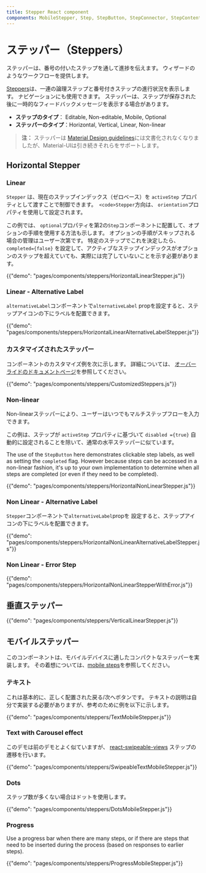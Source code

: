 ```yaml
---
title: Stepper React component
components: MobileStepper, Step, StepButton, StepConnector, StepContent, StepIcon, StepLabel, Stepper
---
```


# ステッパー（Steppers）

<p class="description">ステッパーは、番号の付いたステップを通して進捗を伝えます。 ウィザードのようなワークフローを提供します。</p>

[Steppers](https://material.io/archive/guidelines/components/steppers.html)は、一連の論理ステップと番号付きステップの進行状況を表示します。 ナビゲーションにも使用できます。 ステッパーは、ステップが保存された後に一時的なフィードバックメッセージを表示する場合があります。

- **ステップのタイプ**： Editable, Non-editable, Mobile, Optional
- **ステッパーのタイプ**：Horizontal, Vertical, Linear, Non-linear

> **注：** ステッパーは [Material Design guidelines](https://material.io/)には文書化されなくなりましたが、Material-UIは引き続きそれらをサポートします。

## Horizontal Stepper

### Linear

`Stepper` は、現在のステップインデックス（ゼロベース）を `activeStep` プロパティとして渡すことで制御できます。` <code>Stepper`方向は、 `orientation`プロパティを使用して設定されます。

この例では、 `optional`プロパティを第2の`Step`コンポーネントに配置して、オプションの手順を使用する方法も示します。 オプションの手順がスキップされる場合の管理はユーザー次第です。 特定のステップでこれを決定したら、`completed={false}` を設定して、アクティブなステップインデックスがオプションのステップを超えていても、実際には完了していないことを示す必要があります。

{{"demo": "pages/components/steppers/HorizontalLinearStepper.js"}}

### Linear - Alternative Label

`alternativeLabel`コンポーネントで`alternativeLabel` propを設定すると、ステップアイコンの下にラベルを配置できます。

{{"demo": "pages/components/steppers/HorizontalLinearAlternativeLabelStepper.js"}}

### カスタマイズされたステッパー

コンポーネントのカスタマイズ例を次に示します。 詳細については、 [オーバーライドのドキュメントページ](/customization/components/)を参照してください。

{{"demo": "pages/components/steppers/CustomizedSteppers.js"}}

### Non-linear

Non-linearステッパーにより、ユーザーはいつでもマルチステップフローを入力できます。

この例は、ステップが `activeStep` プロパティに基づいて `disabled ={true}` 自動的に設定されることを除いて、通常の水平ステッパーに似ています。

The use of the `StepButton` here demonstrates clickable step labels, as well as setting the `completed` flag. However because steps can be accessed in a non-linear fashion, it's up to your own implementation to determine when all steps are completed (or even if they need to be completed).

{{"demo": "pages/components/steppers/HorizontalNonLinearStepper.js"}}

### Non Linear - Alternative Label

`Stepper`コンポーネントで`alternativeLabel`propを 設定すると、ステップアイコンの下にラベルを配置できます。

{{"demo": "pages/components/steppers/HorizontalNonLinearAlternativeLabelStepper.js"}}

### Non Linear - Error Step

{{"demo": "pages/components/steppers/HorizontalNonLinearStepperWithError.js"}}

## 垂直ステッパー

{{"demo": "pages/components/steppers/VerticalLinearStepper.js"}}

## モバイルステッパー

このコンポーネントは、モバイルデバイスに適したコンパクトなステッパーを実装します。 その着想については、[mobile steps](https://material.io/archive/guidelines/components/steppers.html#steppers-types-of-steps)を参照してください。

### テキスト

これは基本的に、正しく配置された戻る/次へボタンです。 テキストの説明は自分で実装する必要がありますが、参考のために例を以下に示します。

{{"demo": "pages/components/steppers/TextMobileStepper.js"}}

### Text with Carousel effect

このデモは前のデモとよく似ていますが、 [react-swipeable-views](https://github.com/oliviertassinari/react-swipeable-views) ステップの遷移を行います。

{{"demo": "pages/components/steppers/SwipeableTextMobileStepper.js"}}

### Dots

ステップ数が多くない場合はドットを使用します。

{{"demo": "pages/components/steppers/DotsMobileStepper.js"}}

### Progress

Use a progress bar when there are many steps, or if there are steps that need to be inserted during the process (based on responses to earlier steps).

{{"demo": "pages/components/steppers/ProgressMobileStepper.js"}}
